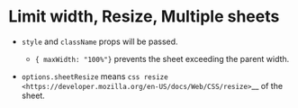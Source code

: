 
# Limit width, Resize, Multiple sheets

<Case />

- ``style`` and ``className`` props will be passed.

  - ``{ maxWidth: "100%"}`` prevents the sheet exceeding the parent width.

- ``options.sheetResize`` means `css resize <https://developer.mozilla.org/en-US/docs/Web/CSS/resize>`__ of the sheet.
